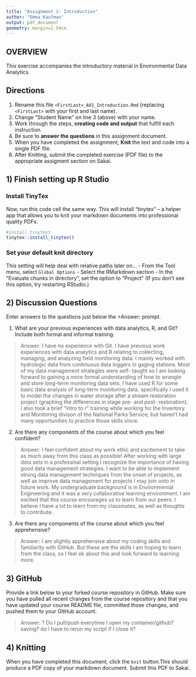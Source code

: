 ```yaml
---
title: "Assignment 1: Introduction"
author: "Emma Kaufman"
output: pdf_document
geometry: margin=2.54cm
---
```


## OVERVIEW

This exercise accompanies the introductory material in Environmental Data Analytics. 

## Directions
1.  Rename this file `<FirstLast>_A01_Introduction.Rmd` (replacing `<FirstLast>` with your first and last name).
2.  Change "Student Name" on line 3 (above) with your name.
3.  Work through the steps, **creating code and output** that fulfill each instruction.
4.  Be sure to **answer the questions** in this assignment document.
5.  When you have completed the assignment, **Knit** the text and code into a single PDF file.
6.  After Knitting, submit the completed exercise (PDF file) to the appropriate assigment section on Sakai.


## 1) Finish setting up R Studio

### Install TinyTex
Now, run this code cell the same way. This will install "tinytex" -- a helper app that allows you to knit your markdown documents into professional quality PDFs.
```r
#install tinytext
tinytex::install_tinytex()
```

### Set your default knit directory
This setting will help deal with relative paths later on...
 - From the Tool menu, select `Global Options`
 - Select the RMarkdown section
 - In the "Evaluate chunks in directory", set the option to "Project" (If you don't see this option, try restarting RStudio.)


## 2) Discussion Questions
Enter answers to the questions just below the >Answer: prompt.

1. What are your previous experiences with data analytics, R, and Git? Include both formal and informal training.

> Answer: 
I have no experience with Git. I have previous work experiences with data analytics and R relating to collecting, managing, and analyzing field monitoring data. I mainly worked with hydrologic data from continuous data loggers in gaging stations. Most of my data management strategies were self- taught so I am looking forward to gaining a more formal understanding of how to wrangle and store long-term monitoring data sets. I have used R for some basic data analysis of long-term monitoring data, specifically I used it to model the changes in water storage after a stream restoration project (graphing the differences in stage pre- and post- restoration). I also took a brief "intro to r" training while working for the Inventory and Monitoring divison of the National Parks Service, but haven't had many opportunities to practice those skills since. 

2. Are there any components of the course about which you feel confident?

> Answer: 
I feel confident about my work ethic and excitement to take as much away from this class as possible! After working with large data sets in a professinal setting I recognize the importance of having good data management strategies. I want to be able to implement strong data management techniques from the onset of projects, as well as improve data management for projects I may join onto in future work. My undergraduate background is in Environmental Engineering and it was a very collaborative learning environment. I am excited that this course encourages us to learn from our peers. I believe I have a lot to learn from my classmates, as well as thoughts to contribute. 

3. Are there any components of the course about which you feel apprehensive?

> Answer: 
I am slightly apprehensive about my coding skills and familiarity with GitHub. But these are the skills I am hoping to learn from the class, so I feel ok about this and look forward to learning more. 


## 3) GitHub

Provide a link below to your forked course repository in GitHub. Make sure you have pulled all recent changes from the course repository and that you have updated your course README file, committed those changes, and pushed them to your GitHub account. 

> Answer: 
? Do I pull/push everytime I open my container/github? saving? do I have to rerun my script if I close it? 


## 4) Knitting
When you have completed this document, click the `knit` button.This should produce a PDF copy of your markdown document. Submit this PDF to Sakai. 
